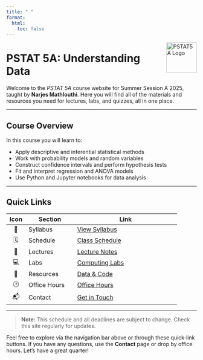 ```yaml
---
title: " "
format:
  html:
    toc: false
---
```


<img src="img/logo.png" alt="PSTAT5A Logo" width="80" style="float:right; margin: 0 0 1em 1em;"/>

# PSTAT 5A: Understanding Data

Welcome to the _PSTAT 5A_ course website for Summer Session A 2025, taught by **Narjes Mathlouthi**. Here you will find all of the materials and resources you need for lectures, labs, and quizzes, all in one place.

---

## Course Overview

In this course you will learn to:

- Apply descriptive and inferential statistical methods  
- Work with probability models and random variables  
- Construct confidence intervals and perform hypothesis tests  
- Fit and interpret regression and ANOVA models  
- Use Python and Jupyter notebooks for data analysis

---

## Quick Links

| Icon | Section       | Link                          |
|:----:|---------------|-------------------------------|
| 📘   | Syllabus      | [View Syllabus](/files/syllabus/PSTAT5A__Syllabus.pdf) |
| 🗓️   | Schedule      | [Class Schedule](schedule.qmd) |
| 🎥   | Lectures      | [Lecture Notes](lectures/)    |
| 💻   | Labs          | [Computing Labs](labs/)       |
| 📂   | Resources     | [Data & Code](resources.qmd)  |
| 🕑   | Office Hours  | [Office Hours](office-hours.qmd) |
| 📬   | Contact       | [Get in Touch](contact.qmd)   |

---

> **Note:** This schedule and all deadlines are subject to change. Check this site regularly for updates.

Feel free to explore via the navigation bar above or through these quick‐link buttons. If you have any questions, use the **Contact** page or drop by office hours. Let’s have a great quarter!  